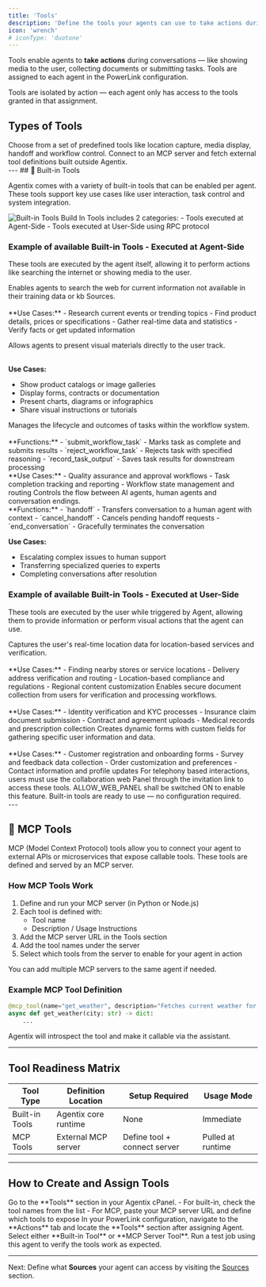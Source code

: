 ```yaml
---
title: 'Tools'
description: 'Define the tools your agents can use to take actions during a task'
icon: 'wrench'
# iconType: 'duotone'
---
```


Tools enable agents to **take actions** during conversations — like showing media to the user, collecting documents or submitting tasks. Tools are assigned to each agent in the PowerLink configuration.

<Info>
Tools are isolated by action — each agent only has access to the tools granted in that assignment.
</Info>

## Types of Tools

<CardGroup>

<Card title="🧰 Built-in Tools" size="md" href="#built-in-tools">
Choose from a set of predefined tools like location capture, media display, handoff and workflow control.
</Card>

<Card title="🔌 MCP Tools" size="md" href="#mcp-tools">
Connect to an MCP server and fetch external tool definitions built outside Agentix.
</Card>

</CardGroup>


<div id="built-in-tools"></div>
---
## 🧰 Built-in Tools

Agentix comes with a variety of built-in tools that can be enabled per agent. These tools support key use cases like user interaction, task control and system integration.

<img src="/user-guide/images/tools-builtin.png" alt="Built-in Tools" className='rounded-xl my-6 shadow'/>
Build In Tools includes 2 categories:
- Tools executed at Agent-Side
- Tools executed at User-Side using RPC protocol

### Example of available Built-in Tools - Executed at Agent-Side
These tools are executed by the agent itself, allowing it to perform actions like searching the internet or showing media to the user.

<AccordionGroup>
<Accordion title="search_internet" icon="globe" description="Performs web searches to find real-time information from the internet">
Enables agents to search the web for current information not available in their training data or kb Sources.
<br/><br/>
**Use Cases:**
- Research current events or trending topics
- Find product details, prices or specifications
- Gather real-time data and statistics
- Verify facts or get updated information
</Accordion>

<Accordion title="show_media_to_user" icon="image" description="Displays images, documents or visual content to users during conversations">

  Allows agents to present visual materials directly to the user track.
  <br/>  <br/>
  
  **Use Cases:**
  - Show product catalogs or image galleries
  - Display forms, contracts or documentation
  - Present charts, diagrams or infographics
  - Share visual instructions or tutorials
</Accordion>

<Accordion title="submit_workflow_task, reject_workflow_task, record_task_output" icon="diagram-project" description="Controls task completion, rejection and output recording in workflows">
Manages the lifecycle and outcomes of tasks within the workflow system.
<br/><br/>
**Functions:**
- `submit_workflow_task` - Marks task as complete and submits results
- `reject_workflow_task` - Rejects task with specified reasoning
- `record_task_output` - Saves task results for downstream processing
<br/>
**Use Cases:**
- Quality assurance and approval workflows
- Task completion tracking and reporting
- Workflow state management and routing
</Accordion>

<Accordion title="handoff, cancel_handoff, end_conversation" icon="handshake" description="Manages agent transitions and conversation termination">
Controls the flow between AI agents, human agents and conversation endings.
<br/>
**Functions:**
- `handoff` - Transfers conversation to a human agent with context
- `cancel_handoff` - Cancels pending handoff requests
- `end_conversation` - Gracefully terminates the conversation

**Use Cases:**
- Escalating complex issues to human support
- Transferring specialized queries to experts
- Completing conversations after resolution
</Accordion>
</AccordionGroup>

### Example of available Built-in Tools - Executed at User-Side

These tools are executed by the user while triggered by Agent, allowing them to provide information or perform visual actions that the agent can use.

<AccordionGroup>
<Accordion title="get_user_location" icon="map-pin" description="Requests user's current geolocation coordinates using device GPS">
Captures the user's real-time location data for location-based services and verification.
<br/><br/>
**Use Cases:**
- Finding nearby stores or service locations
- Delivery address verification and routing
- Location-based compliance and regulations
- Regional content customization
</Accordion>

<Accordion title="collect_user_document" icon="file-upload" description="Prompts users to upload files and documents through file picker">
Enables secure document collection from users for verification and processing workflows.
<br/><br/>
**Use Cases:**
- Identity verification and KYC processes
- Insurance claim document submission
- Contract and agreement uploads
- Medical records and prescription collection
</Accordion>

<Accordion title="request_user_input" icon="form" description="Displays custom forms in Task Action Panel for structured data collection">
Creates dynamic forms with custom fields for gathering specific user information and data.
<br/><br/>
**Use Cases:**
- Customer registration and onboarding forms
- Survey and feedback data collection
- Order customization and preferences
- Contact information and profile updates
</Accordion>

<Note>
For telephony based interactions, users must use the collaboration web Panel through the invitation link to access these tools. ALLOW_WEB_PANEL shall be switched ON to enable this feature.
</Note>
</AccordionGroup>

<Check>
Built-in tools are ready to use — no configuration required.
</Check>

<div id="mcp-tools"/>
---

## 🔌 MCP Tools

MCP (Model Context Protocol) tools allow you to connect your agent to external APIs or microservices that expose callable tools. These tools are defined and served by an MCP server.

### How MCP Tools Work

1. Define and run your MCP server (in Python or Node.js)
2. Each tool is defined with:
   - Tool name
   - Description / Usage Instructions
3. Add the MCP server URL in the Tools section
4. Add the tool names under the server
4. Select which tools from the server to enable for your agent in action

<Info>
You can add multiple MCP servers to the same agent if needed.
</Info>

### Example MCP Tool Definition

```python
@mcp_tool(name="get_weather", description="Fetches current weather for a given city")
async def get_weather(city: str) -> dict:
    ...
```

Agentix will introspect the tool and make it callable via the assistant.

---

## Tool Readiness Matrix

| Tool Type     | Definition Location | Setup Required | Usage Mode |
|---------------|---------------------|----------------|-------------|
| Built-in Tools | Agentix core runtime | None | Immediate |
| MCP Tools     | External MCP server | Define tool + connect server | Pulled at runtime |

---

## How to Create and Assign Tools

<Steps>

<Step title="Open Tools in cPanel">
Go to the **Tools** section in your Agentix cPanel.
</Step>

<Step title="Manage Available Tools">
- For built-in, check the tool names from the list
- For MCP, paste your MCP server URL and define which tools to expose
</Step>

<Step title="Open PowerLink → Actions → Tools">
In your PowerLink configuration, navigate to the **Actions** tab and locate the **Tools** section after assigning Agent.
</Step>

<Step title="Choose the Tool">
Select either **Built-in Tool** or **MCP Server Tool**.
</Step>

<Step title="Save and Test">
Run a test job using this agent to verify the tools work as expected.
</Step>

</Steps>

---

Next: Define what **Sources** your agent can access by visiting the [Sources](/user-guide/tools-sources/sources) section.